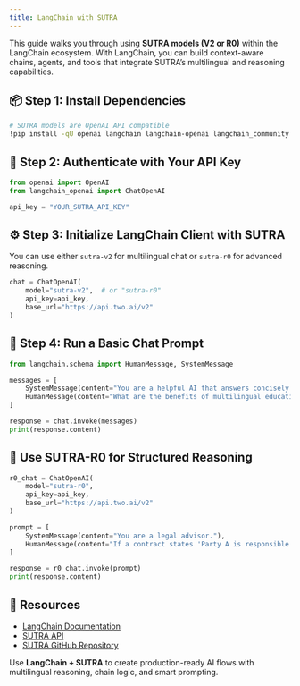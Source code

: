 ```yaml
---
title: LangChain with SUTRA
---
```


This guide walks you through using **SUTRA models (V2 or R0)** within the LangChain ecosystem. With LangChain, you can build context-aware chains, agents, and tools that integrate SUTRA’s multilingual and reasoning capabilities.

## 📦 Step 1: Install Dependencies

```bash
# SUTRA models are OpenAI API compatible
!pip install -qU openai langchain langchain-openai langchain_community
```

## 🔐 Step 2: Authenticate with Your API Key

```python
from openai import OpenAI
from langchain_openai import ChatOpenAI

api_key = "YOUR_SUTRA_API_KEY"
```

## ⚙️ Step 3: Initialize LangChain Client with SUTRA

You can use either `sutra-v2` for multilingual chat or `sutra-r0` for advanced reasoning.

```python
chat = ChatOpenAI(
    model="sutra-v2",  # or "sutra-r0"
    api_key=api_key,
    base_url="https://api.two.ai/v2"
)
```

## 💬 Step 4: Run a Basic Chat Prompt

```python
from langchain.schema import HumanMessage, SystemMessage

messages = [
    SystemMessage(content="You are a helpful AI that answers concisely."),
    HumanMessage(content="What are the benefits of multilingual education?")
]

response = chat.invoke(messages)
print(response.content)
```

## 🧠 Use SUTRA-R0 for Structured Reasoning

```python
r0_chat = ChatOpenAI(
    model="sutra-r0",
    api_key=api_key,
    base_url="https://api.two.ai/v2"
)

prompt = [
    SystemMessage(content="You are a legal advisor."),
    HumanMessage(content="If a contract states 'Party A is responsible unless Party B provides notice,' who is liable?")
]

response = r0_chat.invoke(prompt)
print(response.content)
```

## 📎 Resources

- [LangChain Documentation](https://docs.langchain.com/)
- [SUTRA API](https://developer.two.ai)
- [SUTRA GitHub Repository](https://github.com/sutra-dev/sutra-cookbook)

Use **LangChain + SUTRA** to create production-ready AI flows with multilingual reasoning, chain logic, and smart prompting.
